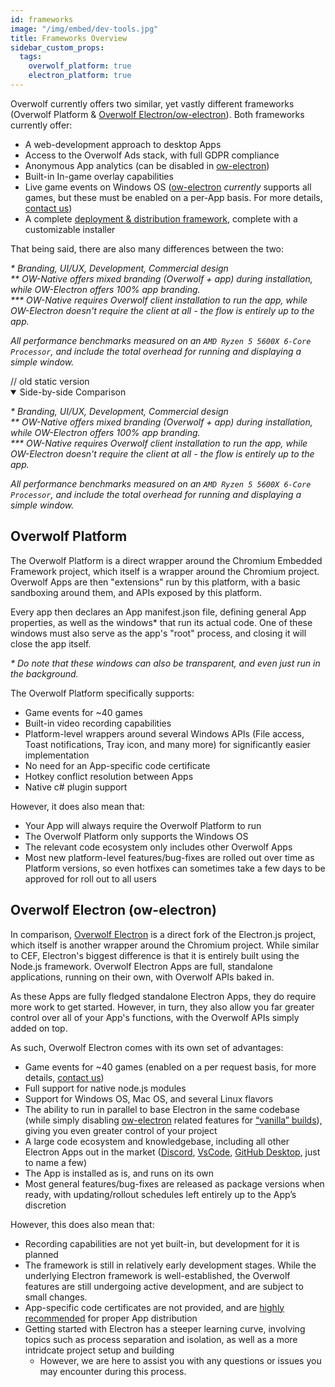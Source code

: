 ```yaml
---
id: frameworks
image: "/img/embed/dev-tools.jpg"
title: Frameworks Overview
sidebar_custom_props:
  tags:
    overwolf_platform: true
    electron_platform: true
---
```


Overwolf currently offers two similar, yet vastly different frameworks (Overwolf Platform & [Overwolf Electron/ow-electron][ow-electron]). Both frameworks currently offer:
- A web-development approach to desktop Apps
- Access to the Overwolf Ads stack, with full GDPR compliance
- Anonymous App analytics (can be disabled in [ow-electron][ow-electron])
- Built-in In-game overlay capabilities
- Live game events on Windows OS ([ow-electron][ow-electron] *currently* supports all games, but these must be enabled on a per-App basis. For more details, [contact us][contact-us])
- A complete [deployment & distribution framework](/tools/developers-console), complete with a customizable installer

That being said, there are also many differences between the two:
<FrameworkComparisonTable noPaddingTop={true} openByDefault={true} />

*\* Branding, UI/UX, Development, Commercial design  
\*\* OW-Native offers mixed branding (Overwolf + app) during installation, while OW-Electron offers 100% app branding.  
\*\*\* OW-Native requires Overwolf client installation to run the app, while OW-Electron doesn't require the client at all - the flow is entirely up to the app.*

*All performance benchmarks measured on an `AMD Ryzen 5 5600X 6-Core Processor`, and include the total overhead for running and displaying a simple window.*

<SkipMe>
// old static version
<details open>
<summary>Side-by-side Comparison</summary>
<div className='center-text-mobile'>
<ImageToggle imgSrc='/assets/tools/frameworks/${platform}-comparison.png'/>
</div>

*\* Branding, UI/UX, Development, Commercial design  
\*\* OW-Native offers mixed branding (Overwolf + app) during installation, while OW-Electron offers 100% app branding.  
\*\*\* OW-Native requires Overwolf client installation to run the app, while OW-Electron doesn't require the client at all - the flow is entirely up to the app.*

*All performance benchmarks measured on an `AMD Ryzen 5 5600X 6-Core Processor`, and include the total overhead for running and displaying a simple window.*

</details>
</SkipMe>

## Overwolf Platform

The Overwolf Platform is a direct wrapper around the Chromium Embedded Framework project, which itself is a wrapper around the Chromium project.
Overwolf Apps are then "extensions" run by this platform, with a basic sandboxing around them, and APIs exposed by this platform.

Every app then declares an App manifest.json file, defining general App properties, as well as the windows* that run its actual code.
One of these windows must also serve as the app's "root" process, and closing it will close the app itself.

*\* Do note that these windows can also be transparent, and even just run in the background.*

The Overwolf Platform specifically supports:
- Game events for ~40 games
- Built-in video recording capabilities
- Platform-level wrappers around several Windows APIs (File access, Toast notifications, Tray icon, and many more) for significantly easier implementation
- No need for an App-specific code certificate
- Hotkey conflict resolution between Apps
- Native c# plugin support

However, it does also mean that:
- Your App will always require the Overwolf Platform to run
- The Overwolf Platform only supports the Windows OS
- The relevant code ecosystem only includes other Overwolf Apps
- Most new platform-level features/bug-fixes are rolled out over time as Platform versions, so even hotfixes can sometimes take a few days to be approved for roll out to all users


## Overwolf Electron (ow-electron)

In comparison, [Overwolf Electron][ow-electron] is a direct fork of the Electron.js project, which itself is another wrapper around the Chromium project. While similar to CEF, Electron's biggest difference is that it is entirely built using the Node.js framework.
Overwolf Electron Apps are full, standalone applications, running on their own, with Overwolf APIs baked in.

As these Apps are fully fledged standalone Electron Apps, they do require more work to get started. However, in turn, they also allow you far greater control over all of your App's functions, with the Overwolf APIs simply added on top.

As such, Overwolf Electron comes with its own set of advantages:
- Game events for ~40 games (enabled on a per request basis, for more details, [contact us][contact-us])
- Full support for native node.js modules
- Support for Windows OS, Mac OS, and several Linux flavors
- The ability to run in parallel to base Electron in the same codebase (while simply disabling [ow-electron][ow-electron] related features for [“vanilla” builds](https://www.npmjs.com/package/@overwolf/electron-is-overwolf)), giving you even greater control of your project
- A large code ecosystem and knowledgebase, including all other Electron Apps out in the market ([Discord](https://discord.com/), [VsCode](https://code.visualstudio.com/), [GitHub Desktop](https://desktop.github.com/), just to name a few)
- The App is installed as is, and runs on its own
- Most general features/bug-fixes are released as package versions when ready, with updating/rollout schedules left entirely up to the App’s discretion

However, this does also mean that:
- Recording capabilities are not yet built-in, but development for it is planned
- The framework is still in relatively early development stages. While the underlying Electron framework is well-established, the Overwolf features are still undergoing active development, and are subject to small changes.
- App-specific code certificates are not provided, and are [highly recommended](https://codesigningstore.com/what-certificate-is-used-to-sign-apps) for proper App distribution
- Getting started with Electron has a steeper learning curve, involving topics such as process separation and isolation, as well as a more intridcate project setup and building
  - However, we are here to assist you with any questions or issues you may encounter during this process.


[ow-electron]: /tools/ow-electron
[contact-us]: /support/contact-us